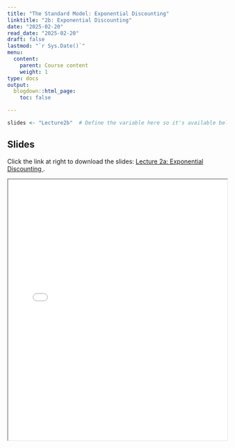 ```yaml
---
title: "The Standard Model: Exponential Discounting"
linktitle: "2b: Exponential Discounting"
date: "2025-02-20"
read_date: "2025-02-20"
draft: false
lastmod: "`r Sys.Date()`"
menu:
  content:
    parent: Course content
    weight: 1
type: docs
output:
  blogdown::html_page:
    toc: false

---
```



```r
slides <- "Lecture2b"  # Define the variable here so it's available below
```

## Slides

Click the link at right to download the slides: [Lecture 2a: Exponential Discounting  <i class="fas fa-file-download"></i>](/slides/`r slides`.pdf).

<iframe src="/slides/`r slides`.pdf" width="100%" height="600px"></iframe>
